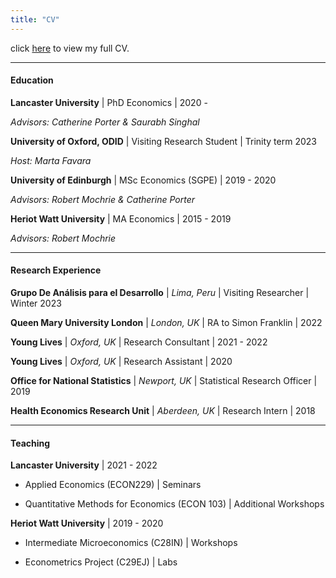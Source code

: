 ```yaml
---
title: "CV"
---
```


click [here](https://gerrymcquade.github.io/cv/GM_cv.pdf) to view my full CV.

--------------

#### Education

**Lancaster University** \| PhD Economics \| 2020 -

*Advisors: Catherine Porter & Saurabh Singhal*

**University of Oxford, ODID** \| Visiting Research Student \| Trinity term 2023

*Host: Marta Favara*

**University of Edinburgh** \| MSc Economics (SGPE) \| 2019 - 2020

*Advisors: Robert Mochrie & Catherine Porter*

**Heriot Watt University** \| MA Economics \| 2015 - 2019

*Advisors: Robert Mochrie*

--------------

#### Research Experience

**Grupo De Análisis para el Desarrollo** \| *Lima, Peru* \| Visiting Researcher \| Winter 2023

**Queen Mary University London** \| *London, UK* \| RA to Simon Franklin \| 2022

**Young Lives** \| *Oxford, UK* \| Research Consultant \| 2021 - 2022

**Young Lives** \| *Oxford, UK* \| Research Assistant \| 2020

**Office for National Statistics** \| *Newport, UK* \| Statistical Research Officer \| 2019

**Health Economics Research Unit** \| *Aberdeen, UK* \| Research Intern \| 2018

--------------

#### Teaching

**Lancaster University** | 2021 - 2022

-   Applied Economics (ECON229) | Seminars

-   Quantitative Methods for Economics (ECON 103) | Additional Workshops

**Heriot Watt University** | 2019 - 2020

-   Intermediate Microeconomics (C28IN) | Workshops

-   Econometrics Project (C29EJ) | Labs
